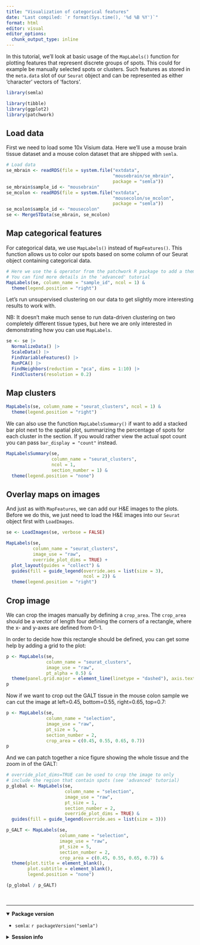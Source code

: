 ```yaml
---
title: "Visualization of categorical features"
date: "Last compiled: `r format(Sys.time(), '%d %B %Y')`"
format: html
editor: visual
editor_options: 
  chunk_output_type: inline
---
```


In this tutorial, we'll look at basic usage of the `MapLabels()` function for plotting features that represent discrete groups of spots. This could for example be manually selected spots or clusters. Such features as stored in the `meta.data` slot of our `Seurat` object and can be represented as either 'character' vectors of 'factors'.

```r
library(semla)

library(tibble)
library(ggplot2)
library(patchwork)
```

## Load data

First we need to load some 10x Visium data. Here we'll use a mouse brain tissue dataset and a mouse colon dataset that are shipped with `semla`.

```r
# Load data
se_mbrain <- readRDS(file = system.file("extdata", 
                                        "mousebrain/se_mbrain", 
                                        package = "semla"))
se_mbrain$sample_id <- "mousebrain"
se_mcolon <- readRDS(file = system.file("extdata", 
                                        "mousecolon/se_mcolon", 
                                        package = "semla"))
se_mcolon$sample_id <- "mousecolon"
se <- MergeSTData(se_mbrain, se_mcolon)
```

## Map categorical features

For categorical data, we use `MapLabels()` instead of `MapFeatures()`. This function allows us to color our spots based on some column of our Seurat object containing categorical data.

```r
# Here we use the & operator from the patchwork R package to add a theme
# You can find more details in the 'advanced' tutorial
MapLabels(se, column_name = "sample_id", ncol = 1) &
  theme(legend.position = "right")
```

Let's run unsupervised clustering on our data to get slightly more interesting results to work with.

NB: It doesn't make much sense to run data-driven clustering on two completely different tissue types, but here we are only interested in demonstrating how you can use `MapLabels`.

```r
se <- se |>
  NormalizeData() |>
  ScaleData() |>
  FindVariableFeatures() |>
  RunPCA() |>
  FindNeighbors(reduction = "pca", dims = 1:10) |>
  FindClusters(resolution = 0.2)
```

## Map clusters

```r
MapLabels(se, column_name = "seurat_clusters", ncol = 1) &
  theme(legend.position = "right")
```

We can also use the function `MapLabelsSummary()` if want to add a stacked bar plot next to the spatial plot, summarizing the percentage of spots for each cluster in the section. If you would rather view the actual spot count you can pass `bar_display = "count"` instead.

```r
MapLabelsSummary(se, 
                 column_name = "seurat_clusters", 
                 ncol = 1, 
                 section_number = 1) &
  theme(legend.position = "none")
```

## Overlay maps on images

And just as with `MapFeatures`, we can add our H&E images to the plots. Before we do this, we just need to load the H&E images into our `Seurat` object first with `LoadImages`.

```r
se <- LoadImages(se, verbose = FALSE)

MapLabels(se, 
          column_name = "seurat_clusters", 
          image_use = "raw", 
          override_plot_dims = TRUE) +
  plot_layout(guides = "collect") &
  guides(fill = guide_legend(override.aes = list(size = 3), 
                             ncol = 2)) &
  theme(legend.position = "right")
```

## Crop image

We can crop the images manually by defining a `crop_area`. The `crop_area` should be a vector of length four defining the corners of a rectangle, where the x- and y-axes are defined from 0-1.

In order to decide how this rectangle should be defined, you can get some help by adding a grid to the plot:

```r
p <- MapLabels(se, 
               column_name = "seurat_clusters", 
               image_use = "raw", 
               pt_alpha = 0.5) &
  theme(panel.grid.major = element_line(linetype = "dashed"), axis.text = element_text())
p
```

Now if we want to crop out the GALT tissue in the mouse colon sample we can cut the image at left=0.45, bottom=0.55, right=0.65, top=0.7:

```r
p <- MapLabels(se, 
               column_name = "selection", 
               image_use = "raw", 
               pt_size = 5, 
               section_number = 2, 
               crop_area = c(0.45, 0.55, 0.65, 0.7))
p
```

And we can patch together a nice figure showing the whole tissue and the zoom in of the GALT:

```r
# override_plot_dims=TRUE can be used to crop the image to only
# include the region that contain spots (see 'advanced' tutorial)
p_global <- MapLabels(se, 
                      column_name = "selection", 
                      image_use = "raw",
                      pt_size = 1, 
                      section_number = 2, 
                      override_plot_dims = TRUE) &
  guides(fill = guide_legend(override.aes = list(size = 3)))

p_GALT <- MapLabels(se, 
                    column_name = "selection", 
                    image_use = "raw",  
                    pt_size = 5, 
                    section_number = 2, 
                    crop_area = c(0.45, 0.55, 0.65, 0.7)) &
  theme(plot.title = element_blank(), 
        plot.subtitle = element_blank(), 
        legend.position = "none")

(p_global / p_GALT)
```

<br>

------------------------------------------------------------------------

<details open>

<summary>**Package version**</summary>

-   `semla`: `r packageVersion("semla")`

</details>

<details>

<summary>**Session info**</summary>

```r
sessionInfo()
```

</details>

<br>
